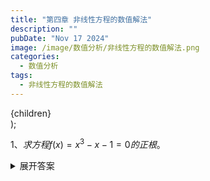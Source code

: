 ```yaml
---
title: "第四章 非线性方程的数值解法"
description: ""
pubDate: "Nov 17 2024"
image: /image/数值分析/非线性方程的数值解法.png
categories:
  - 数值分析
tags:
  - 非线性方程的数值解法
---
```


  <div style={{ cursor: 'pointer' }}>
    {children}
  </div>
);

$1、求方程f(x) = x^3 - x - 1 = 0的正根。$
<ClickableDiv>
<details>
<summary>展开答案</summary>
<Success>
1. 确定有根区间 [1, 2].
2. 取迭代函数，判别收敛性。
$$
\varphi(x) = \sqrt[3]{x+1} \\
映内性：\forall x \in [1, 2], \varphi(x) \in [\sqrt[3]{2}, \sqrt[3]{3}] \subset [1, 2] \\
压缩性：\varphi'(x) = \frac{1}{3}(x+1)^{-\frac{2}{3}} \\
\quad\forall x \in [1, 2], \quad |\varphi'(x)| < \frac{1}{3}(1+1)^{-\frac{2}{3}} < 1 \\
$$
3. 迭代计算。
</Success>
</details>
</ClickableDiv>
